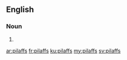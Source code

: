 ==English==

===Noun===
{{head|en}}

# {{plural of|pilaff}}

[[ar:pilaffs]]
[[fr:pilaffs]]
[[ku:pilaffs]]
[[my:pilaffs]]
[[sv:pilaffs]]